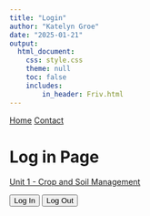 ```yaml
---
title: "Login"
author: "Katelyn Groe"
date: "2025-01-21"
output:
  html_document:
    css: style.css
    theme: null
    toc: false
    includes: 
        in_header: Friv.html
---
```


<script src="https://identity.netlify.com/v1/netlify-identity-widget.js"></script>


<nav>
  <a href="index.html">Home</a>
  <a href="contact.html">Contact</a>
</nav>

# Log in Page

[Unit 1 - Crop and Soil Management](Modules.html)



<script>
    netlifyIdentity.on("init", user => {
        if (user) {
            document.getElementById("user-info").innerText = "Hello, " + user.email;
        }
    });

    netlifyIdentity.on("login", user => {
        document.getElementById("user-info").innerText = "Hello, " + user.email;
    });

    netlifyIdentity.on("logout", () => {
        document.getElementById("user-info").innerText = "";
    });
</script>


<button onclick="netlifyIdentity.open()">Log In</button>
<button onclick="netlifyIdentity.logout()">Log Out</button>
<p id="user-info"></p>

<script>
    netlifyIdentity.on("login", user => {
        const email = user.email;

        // Define where each user should go
        const userPages = {
            "kgroe@iastate.edu": "Modules.html",
            "user2@example.com": "user2.html",
            "admin@example.com": "admin.html",
            "default": "default.html" // Redirect for unknown users
        };

        // Find the correct page for the user
        const redirectPage = userPages[email] || userPages["default"];

        // Redirect user
        window.location.href = redirectPage;
    });

    netlifyIdentity.on("logout", () => {
        window.location.href = "index.html"; // Send them back to home on logout
    });
</script>
